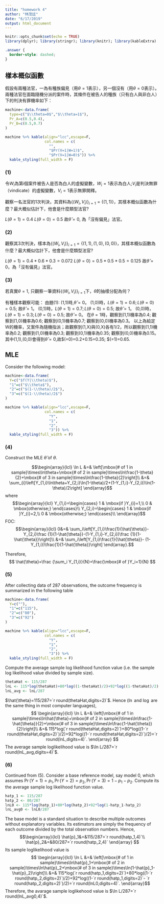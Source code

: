 ```yaml
---
title: "homework 4"
author: "林茂廷"
date: "6/17/2019"
output: html_document
---
```


```r
knitr::opts_chunk$set(echo = TRUE)
library(dplyr); library(stringr); library(knitr); library(kableExtra)
```

```css
.answer {
  border-style: dashed;
}
```
## 樣本概似函數
假設有兩種法官，一為有種族偏見（用$\theta=1$表示），另一個沒有（用$\theta=0$表示）。兩種法官在面臨隨機分派的案件時，其條件在被告人的種族（只有白人與非白人）下的判決有罪機率如下：

```r
machine<-data.frame(
  type=c("$\\theta=0$","$\\theta=1$"),
  Pr_A=c(0.5,0.4),
  Pr_B=c(0.5,0.7)
)

machine %>% kable(align="lcc",escape=F,
                  col.names = c(
                    "",
                    "$Pr(V=1|W=1)$",
                    "$Pr(V=1|W=0)$")) %>%
  kable_styling(full_width = F)
```

### (1)
令$W_i$為第i個案件被告人是否為白人的虛擬變數，$W_i=1$表示為白人;$V_i$是判決無罪（vindicate）的虛擬變數，$V_i=1$表示無罪開釋。

觀察一名法官的1次判決，其資料為$\{(W_i,V_i)\}_{i=1}=\{(1,1)\}$，其樣本概似函數為什麼？最大概似估計下，他會是什麼類型法官?


$L(\theta=1)=0.4$
$L(\theta=0)=0.5$
故$\hat{\theta}=0$, 為「沒有偏見」法官。


### (2)
觀察其3次判決，樣本為$\{(W_i,V_i)\}_{i=1}=\{(1,1),(1,0),(0,0)\}$，其樣本概似函數為什麼？最大概似估計下，他會是什麼類型法官?


$L(\theta=1)=0.4*0.6*0.3=0.072$
$L(\theta=0)=0.5*0.5*0.5=0.125$
故$\hat{\theta}=0$，為「沒有偏見」法官。


### (3)
若真實$\theta=1$, 只觀察一筆資料$\{(W_i,V_i)\}_{i=1}$下，$\hat{\theta}$的抽樣分配為何？


有種樣本觀察可能：
由題(1): (1,1)時,$\hat{\theta}=0$。
(1,0)時，$L(\theta=1)=0.6; L(\theta=0)=0.5$; 故$\hat{\theta}=1$。
(0,1)時，$L(\theta=1)=0.7; L(\theta=0)=0.5$; 故$\hat{\theta}=1$。
(0,0)時，$L(\theta=1)=0.3; L(\theta=0)=0.5$; 故$\hat{\theta}=0$。
在$\theta=1$時，觀察到(1,1)機率為0.4; 觀察到(1,0)機率為0.6; 觀察到(0,1)機率為0.7; 觀察到(0,0)機率為0.3。 以上為給定W的機率，又案件為隨機指派；故觀察到(1,X)與(0,X)各有1/2，所以觀察到(1,1)機率為0.2; 觀察到(1,0)機率為0.3; 觀察到(0,1)機率為0.35; 觀察到(0,0)機率為0.15。
其中(1,1),(0,0)會得到$\hat{\theta}=0$,故$\Pr(\hat{\theta}=0)=0.2+0.15=0.35; $\Pr(\hat{\theta}=1)=0.65.

## MLE

Consider the following model:

```r
machine<-data.frame(
  Y=c("$f(Y|\\theta)$"),
  "1"=c("$\\theta$"),
  "2"=c("$(1-\\theta)/2$"),
  "3"=c("$(1-\\theta)/2$")
)

machine %>% kable(align="lcc",escape=F,
                  col.names = c(
                    "Y",
                    "1",
                    "2",
                    "3")) %>%
  kable_styling(full_width = F)
```

### (4) 
Construct the MLE $\hat{\theta}$ of $\theta$.     

<div class="answer">
$$\begin{array}{lcl}
\ln L	&=&	\left[\mbox{# of 1 in sample}\times\ln\theta+\mbox{# of 2 in sample}\times\ln\frac{1-\theta}{2}+\mbox{# of 3 in sample}\times\ln\frac{1-\theta}{2}\right]\\
	&=&	\sum_{i}\left[Y_{1,i}\ln\theta+Y_{2,i}\ln(1-\theta)/2+(1-Y_{1,i}-Y_{2,i})\ln(1-\theta)/2\right]
	\end{array}$$
where 
$$\begin{array}{lcl}
Y_{1,i}=\begin{cases}
1 & \mbox{if }Y_{i}=1,\\
0 & \mbox{otherwise;} \end{cases}\\
Y_{2,i}=\begin{cases}
1 & \mbox{if }Y_{i}=2,\\
0 & \mbox{otherwise;} \end{cases}\\
\end{array}$$
FOC:
$$\begin{array}{lcl}
0&=& \sum_i\left[Y_{1,i}\frac{1}{\hat{\theta}}-Y_{2,i}\frac
{1}{1-\hat{\theta}}-(1-Y_{1,i}-Y_{2,i})\frac
{1}{1-\hat{\theta}}\right]\\
&=& \sum_i\left[Y_{1,i}\frac{1}{\hat{\theta}}-
(1-Y_{1,i})\frac{1}{1-\hat{\theta}}\right]
\end{array}.$$

Therefore,
$$
\hat{\theta}=\frac
{\sum_i Y_{1,i}}{N}=\frac{\mbox{# of }Y_i=1}{N}
$$
</div>

### (5) 
After collecting data of 287 observations, the outcome frequency is summarized in the following table

```r
machine<-data.frame(
  Y=c(""),
  "1"=c("115"),
  "2"=c("80"),
  "3"=c("92")
)

machine %>% kable(align="lcc",escape=F,
                  col.names = c(
                    "Y",
                    "1",
                    "2",
                    "3")) %>%
  kable_styling(full_width = F)
```

Compute the average sample log likelihood function value (i.e. the sample log likelihood value divided by sample size). 

<div class="answer">
```r
thetaHat <- 115/287
lnL <- 115*log(thetaHat)+80*log((1-thetaHat)/2)+92*log((1-thetaHat)/2)
lnL_avg <- lnL/287
```

$\hat{\theta}=115/287=`r round(thetaHat,digits=2)`$. Hence ($\ln$ and $\log$ are the same thing in most computer languages),
$$
\begin{array}{lcl}
\ln L	&=&	\left[\mbox{# of 1 in sample}\times\ln\hat{\theta}+\mbox{# of 2 in sample}\times\ln\frac{1-\hat{\theta}}{2}+\mbox{# of 3 in sample}\times\ln\frac{1-\hat{\theta}}{2}\right]\\
	&=&	115*log(`r round(thetaHat,digits=2)`)+80*log((1-`r round(thetaHat,digits=2)`)/2)+92*log((1-`r round(thetaHat,digits=2)`)/2)=`r round(lnL,digits=4)`.
\end{array}
$$
The average sample loglikelihood value is $\ln L/287=`r round(lnL_avg,digits=4)`$.
</div>

### (6) 
Continued from (5). Consider a base reference model, say model 0, which assumes $\Pr(Y=1)=p_1,\Pr(Y=2)=p_2,\Pr(Y=3)=1-p_1-p_2$. Compute its the average sample log likelihood function value.

<div class="answer">
```r
hatp_1 <- 115/287
hatp_2 <- 80/287
lnL0 <- 115*log(hatp_1)+80*log(hatp_2)+92*log(1-hatp_1-hatp_2)
lnL_avg0 <- lnL0/287
```

The base model is a standard situation to describe multiple outcomes without explanatory variables. Its estimators are simply the frequency of each outcome divided by the total observation numbers. Hence,
$$\begin{array}{lcl}
\hat{p}_1&=&115/287=`r round(hatp_1,4)`\\
\hat{p}_2&=&80/287=`r round(hatp_2,4)`
\end{array}
$$
Its sample loglikelihood value is
$$
\begin{array}{lcl}
\ln L	&=&	\left[\mbox{# of 1 in sample}\times\ln\hat{p}_1+\mbox{# of 2 in sample}\times\ln\hat{p}_2+\mbox{# of 3 in sample}\times\ln(1-\hat{p}_1-\hat{p}_2)\right]\\
	&=&	115*log(`r round(hatp_1,digits=2)`)+80*log((1-`r round(hatp_2,digits=2)`)/2)+92*log((1-`r round(hatp_1,digits=2)`-
	`r round(hatp_2,digits=2)`)/2)=`r round(lnL0,digits=4)`.
\end{array}$$
Therefore, the avarage sample loglikehood value is $\ln L/287=`r round(lnL_avg0,4)`$.
</div>